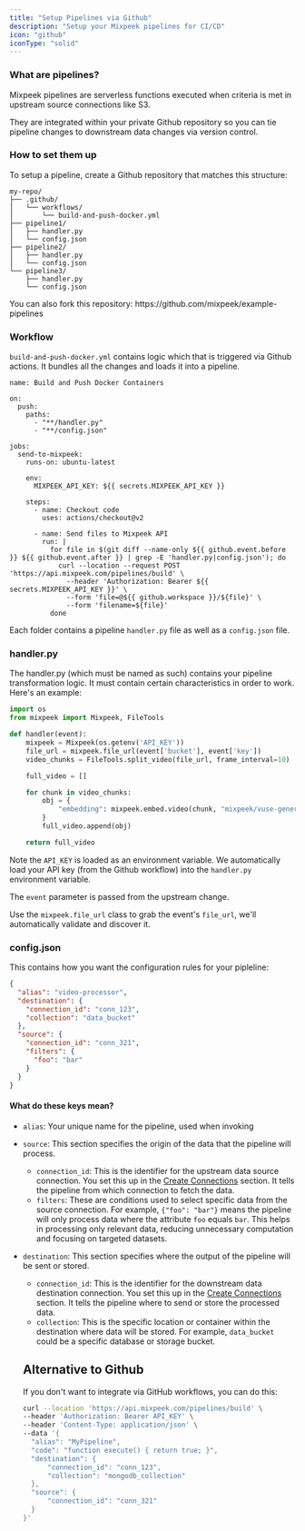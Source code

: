 ```yaml
---
title: "Setup Pipelines via Github"
description: "Setup your Mixpeek pipelines for CI/CD"
icon: "github"
iconType: "solid"
---
```


### What are pipelines?

Mixpeek pipelines are serverless functions executed when criteria is met in upstream source connections like S3.

They are integrated within your private Github repository so you can tie pipeline changes to downstream data changes via version control.

### How to set them up

To setup a pipeline, create a Github repository that matches this structure:

```
my-repo/
├── .github/
│   └── workflows/
│       └── build-and-push-docker.yml
├── pipeline1/
│   ├── handler.py
│   └── config.json
├── pipeline2/
│   ├── handler.py
│   └── config.json
└── pipeline3/
    ├── handler.py
    └── config.json
```

<Note>
  You can also fork this repository:
  https://github.com/mixpeek/example-pipelines
</Note>

### Workflow

`build-and-push-docker.yml` contains logic which that is triggered via Github actions. It bundles all the changes and loads it into a pipeline.

```
name: Build and Push Docker Containers

on:
  push:
    paths:
      - "**/handler.py"
      - "**/config.json"

jobs:
  send-to-mixpeek:
    runs-on: ubuntu-latest

    env:
      MIXPEEK_API_KEY: ${{ secrets.MIXPEEK_API_KEY }}

    steps:
      - name: Checkout code
        uses: actions/checkout@v2

      - name: Send files to Mixpeek API
        run: |
          for file in $(git diff --name-only ${{ github.event.before }} ${{ github.event.after }} | grep -E 'handler.py|config.json'); do
            curl --location --request POST 'https://api.mixpeek.com/pipelines/build' \
              --header 'Authorization: Bearer ${{ secrets.MIXPEEK_API_KEY }}' \
              --form 'file=@${{ github.workspace }}/${file}' \
              --form 'filename=${file}'
          done
```

Each folder contains a pipeline `handler.py` file as well as a `config.json` file.

### handler.py

The handler.py (which must be named as such) contains your pipeline transformation logic. It must contain certain characteristics in order to work. Here's an example:

```python
import os
from mixpeek import Mixpeek, FileTools

def handler(event):
    mixpeek = Mixpeek(os.getenv('API_KEY'))
    file_url = mixpeek.file_url(event['bucket'], event['key'])
    video_chunks = FileTools.split_video(file_url, frame_interval=10)

    full_video = []

    for chunk in video_chunks:
        obj = {
            "embedding": mixpeek.embed.video(chunk, "mixpeek/vuse-generic-v1"),
        }
        full_video.append(obj)

    return full_video
```

Note the `API_KEY` is loaded as an environment variable. We automatically load your API key (from the Github workflow) into the `handler.py` environment variable.

The `event` parameter is passed from the upstream change.

Use the `mixpeek.file_url` class to grab the event's `file_url`, we'll automatically validate and discover it.

### config.json

This contains how you want the configuration rules for your pipleline:

```json
{
  "alias": "video-processor",
  "destination": {
    "connection_id": "conn_123",
    "collection": "data_bucket"
  },
  "source": {
    "connection_id": "conn_321",
    "filters": {
      "foo": "bar"
    }
  }
}
```

#### What do these keys mean?

- `alias`: Your unique name for the pipeline, used when invoking

- `source`: This section specifies the origin of the data that the pipeline will process.

  - `connection_id`: This is the identifier for the upstream data source connection. You set this up in the [Create Connections](/connections/create) section. It tells the pipeline from which connection to fetch the data.
  - `filters`: These are conditions used to select specific data from the source connection. For example, `{"foo": "bar"}` means the pipeline will only process data where the attribute `foo` equals `bar`. This helps in processing only relevant data, reducing unnecessary computation and focusing on targeted datasets.

- `destination`: This section specifies where the output of the pipeline will be sent or stored.

  - `connection_id`: This is the identifier for the downstream data destination connection. You set this up in the [Create Connections](/connections/create) section. It tells the pipeline where to send or store the processed data.
  - `collection`: This is the specific location or container within the destination where data will be stored. For example, `data_bucket` could be a specific database or storage bucket.

  ## Alternative to Github

  If you don't want to integrate via GitHub workflows, you can do this:

  ```bash cURL
  curl --location 'https://api.mixpeek.com/pipelines/build' \
  --header 'Authorization: Bearer API_KEY' \
  --header 'Content-Type: application/json' \
  --data '{
    "alias": "MyPipeline",
    "code": "function execute() { return true; }",
    "destination": {
        "connection_id": "conn_123",
        "collection": "mongodb_collection"
    },
    "source": {
        "connection_id": "conn_321"
    }
  }'
  ```
